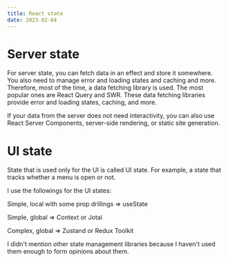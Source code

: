 ```yaml
---
title: React state
date: 2023-02-04
---
```


# Server state

For server state, you can fetch data in an effect and store it somewhere. You also need to manage error and loading states and caching and more. Therefore, most of the time, a data fetching library is used. The most popular ones are React Query and SWR. These data fetching libraries provide error and loading states, caching, and more.

If your data from the server does not need interactivity, you can also use React Server Components, server-side rendering, or static site generation.

# UI state

State that is used only for the UI is called UI state. For example, a state that tracks whether a menu is open or not.

I use the followings for the UI states:

Simple, local with some prop drillings ⇒ useState

Simple, global ⇒ Context or Jotai

Complex, global ⇒ Zustand or Redux Toolkit

I didn't mention other state management libraries because I haven't used them enough to form opinions about them.

